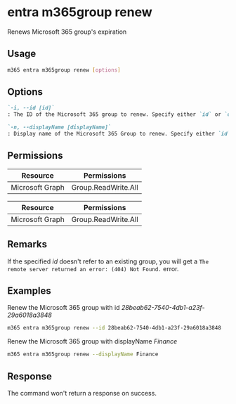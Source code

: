 
# entra m365group renew

Renews Microsoft 365 group's expiration

## Usage

```sh
m365 entra m365group renew [options]
```

## Options

```md definition-list
`-i, --id [id]`
: The ID of the Microsoft 365 group to renew. Specify either `id` or `displayName`, but not both.

`-n, --displayName [displayName]`
: Display name of the Microsoft 365 Group to renew. Specify either `id` or `displayName`, but not both.
```

<Global />

## Permissions

<Tabs>
  <TabItem value="Delegated">

  | Resource        | Permissions                                  |
  |-----------------|----------------------------------------------|
  | Microsoft Graph | Group.ReadWrite.All |

  </TabItem>
  <TabItem value="Application">

  | Resource        | Permissions         |
  |-----------------|---------------------|
  | Microsoft Graph | Group.ReadWrite.All |

  </TabItem>
</Tabs>

## Remarks

If the specified _id_ doesn't refer to an existing group, you will get a `The remote server returned an error: (404) Not Found.` error.

## Examples

Renew the Microsoft 365 group with id _28beab62-7540-4db1-a23f-29a6018a3848_

```sh
m365 entra m365group renew --id 28beab62-7540-4db1-a23f-29a6018a3848
```

Renew the Microsoft 365 group with displayName _Finance_

```sh
m365 entra m365group renew --displayName Finance
```

## Response

The command won't return a response on success.
